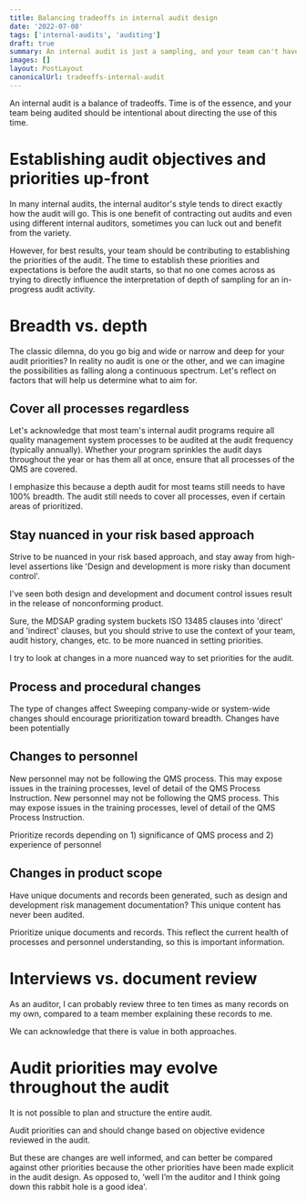 ```yaml
---
title: Balancing tradeoffs in internal audit design
date: '2022-07-08'
tags: ['internal-audits', 'auditing']
draft: true
summary: An internal audit is just a sampling, and your team can't have it all.  How do you make to manage the trade-offs and get what your team needs from your internal audit?
images: []
layout: PostLayout
canonicalUrl: tradeoffs-internal-audit
---
```


An internal audit is a balance of tradeoffs. Time is of the essence, and your team being audited should be intentional about directing the use of this time.

# Establishing audit objectives and priorities up-front

In many internal audits, the internal auditor's style tends to direct exactly how the audit will go. This is one benefit of contracting out audits and even using different internal auditors, sometimes you can luck out and benefit from the variety.

However, for best results, your team should be contributing to establishing the priorities of the audit. The time to establish these priorities and expectations is before the audit starts, so that no one comes across as trying to directly influence the interpretation of depth of sampling for an in-progress audit activity.

# Breadth vs. depth

The classic dilemna, do you go big and wide or narrow and deep for your audit priorities? In reality no audit is one or the other, and we can imagine the possibilities as falling along a continuous spectrum. Let's reflect on factors that will help us determine what to aim for.

## Cover all processes regardless

Let's acknowledge that most team's internal audit programs require all quality management system processes to be audited at the audit frequency (typically annually). Whether your program sprinkles the audit days throughout the year or has them all at once, ensure that all processes of the QMS are covered.

I emphasize this because a depth audit for most teams still needs to have 100% breadth. The audit still needs to cover all processes, even if certain areas of prioritized.

## Stay nuanced in your risk based approach

Strive to be nuanced in your risk based approach, and stay away from high-level assertions like 'Design and development is more risky than document control'.

I've seen both design and development and document control issues result in the release of nonconforming product.

Sure, the MDSAP grading system buckets ISO 13485 clauses into 'direct' and 'indirect' clauses, but you should strive to use the context of your team, audit history, changes, etc. to be more nuanced in setting priorities.

I try to look at changes in a more nuanced way to set priorities for the audit.

## Process and procedural changes

The type of changes affect Sweeping company-wide or system-wide changes should encourage prioritization toward breadth. Changes have been potentially

## Changes to personnel

New personnel may not be following the QMS process. This may expose issues in the training processes, level of detail of the QMS Process Instruction.
New personnel may not be following the QMS process. This may expose issues in the training processes, level of detail of the QMS Process Instruction.

Prioritize records depending on 1) significance of QMS process and 2) experience of personnel

## Changes in product scope

Have unique documents and records been generated, such as design and development risk management documentation? This unique content has never been audited.

Prioritize unique documents and records. This reflect the current health of processes and personnel understanding, so this is important information.

# Interviews vs. document review

As an auditor, I can probably review three to ten times as many records on my own, compared to a team member explaining these records to me.

We can acknowledge that there is value in both approaches.

# Audit priorities may evolve throughout the audit

It is not possible to plan and structure the entire audit.

Audit priorities can and should change based on objective evidence reviewed in the audit.

But these are changes are well informed, and can better be compared against other priorities because the other priorities have been made explicit in the audit design. As opposed to, ‘well I’m the auditor and I think going down this rabbit hole is a good idea'.
